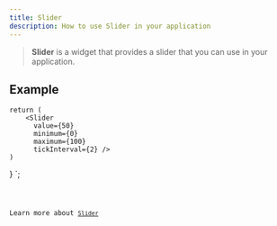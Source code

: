```yaml
---
title: Slider
description: How to use Slider in your application
---
```



> **Slider** is a widget that provides a slider that you can use in your application.

## Example


    return (
        <Slider 
          value={50} 
          minimum={0} 
          maximum={100} 
          tickInterval={2} />
    )
}
`;

<Code code={sliderExample} title='example_slider.tsx' lang='tsx' />

Learn more about [`Slider`](https://vixen-js.github.io/docs/build-application-vanilla/Basic-Widgets/QSlider)
